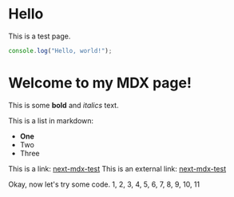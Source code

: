 # Hello

This is a test page.

```js
console.log("Hello, world!");
```

# Welcome to my MDX page!

This is some **bold** and _italics_ text.

This is a list in markdown:

- **One**
- Two
- Three

This is a link: [next-mdx-test](/projects/next-mdx-test) This is an external
link: [next-mdx-test](https://github.com/maxpau/next-mdx-test)

Okay, now let's try some code. 1, 2, 3, 4, 5, 6, 7, 8, 9, 10, 11
